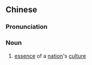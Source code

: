 ==Chinese==
{{zh-forms|s=国粹}}

===Pronunciation===
{{zh-pron
|m=guócuì
|c=gwok3 seoi6,gwok3 seoi3
|mn=kok-chhùi/kok-sùi
|cat=n
}}

===Noun===
{{zh-noun}}

# [[essence]] of a [[nation]]'s [[culture]]